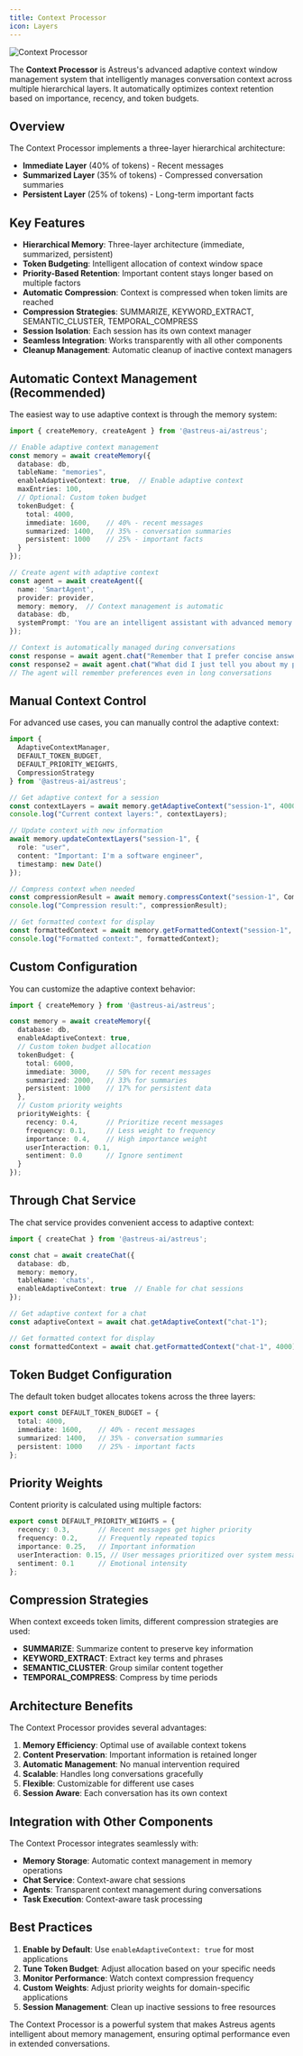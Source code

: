 ```yaml
---
title: Context Processor
icon: Layers
---
```


![Context Processor](/docs/context.webp)

The **Context Processor** is Astreus's advanced adaptive context window management system that intelligently manages conversation context across multiple hierarchical layers. It automatically optimizes context retention based on importance, recency, and token budgets.

## Overview

The Context Processor implements a three-layer hierarchical architecture:

- **Immediate Layer** (40% of tokens) - Recent messages
- **Summarized Layer** (35% of tokens) - Compressed conversation summaries  
- **Persistent Layer** (25% of tokens) - Long-term important facts

## Key Features

- **Hierarchical Memory**: Three-layer architecture (immediate, summarized, persistent)
- **Token Budgeting**: Intelligent allocation of context window space
- **Priority-Based Retention**: Important content stays longer based on multiple factors
- **Automatic Compression**: Context is compressed when token limits are reached
- **Compression Strategies**: SUMMARIZE, KEYWORD_EXTRACT, SEMANTIC_CLUSTER, TEMPORAL_COMPRESS
- **Session Isolation**: Each session has its own context manager
- **Seamless Integration**: Works transparently with all other components
- **Cleanup Management**: Automatic cleanup of inactive context managers

## Automatic Context Management (Recommended)

The easiest way to use adaptive context is through the memory system:

```typescript
import { createMemory, createAgent } from '@astreus-ai/astreus';

// Enable adaptive context management
const memory = await createMemory({
  database: db,
  tableName: "memories",
  enableAdaptiveContext: true,  // Enable adaptive context
  maxEntries: 100,
  // Optional: Custom token budget
  tokenBudget: {
    total: 4000,
    immediate: 1600,    // 40% - recent messages
    summarized: 1400,   // 35% - conversation summaries
    persistent: 1000    // 25% - important facts
  }
});

// Create agent with adaptive context
const agent = await createAgent({
  name: 'SmartAgent',
  provider: provider,
  memory: memory,  // Context management is automatic
  database: db,
  systemPrompt: 'You are an intelligent assistant with advanced memory.'
});

// Context is automatically managed during conversations
const response = await agent.chat("Remember that I prefer concise answers");
const response2 = await agent.chat("What did I just tell you about my preferences?");
// The agent will remember preferences even in long conversations
```

## Manual Context Control

For advanced use cases, you can manually control the adaptive context:

```typescript
import { 
  AdaptiveContextManager, 
  DEFAULT_TOKEN_BUDGET, 
  DEFAULT_PRIORITY_WEIGHTS, 
  CompressionStrategy 
} from '@astreus-ai/astreus';

// Get adaptive context for a session
const contextLayers = await memory.getAdaptiveContext("session-1", 4000);
console.log("Current context layers:", contextLayers);

// Update context with new information
await memory.updateContextLayers("session-1", {
  role: "user",
  content: "Important: I'm a software engineer",
  timestamp: new Date()
});

// Compress context when needed
const compressionResult = await memory.compressContext("session-1", CompressionStrategy.SUMMARIZE);
console.log("Compression result:", compressionResult);

// Get formatted context for display
const formattedContext = await memory.getFormattedContext("session-1", 4000);
console.log("Formatted context:", formattedContext);
```

## Custom Configuration

You can customize the adaptive context behavior:

```typescript
import { createMemory } from '@astreus-ai/astreus';

const memory = await createMemory({
  database: db,
  enableAdaptiveContext: true,
  // Custom token budget allocation
  tokenBudget: {
    total: 6000,
    immediate: 3000,    // 50% for recent messages
    summarized: 2000,   // 33% for summaries
    persistent: 1000    // 17% for persistent data
  },
  // Custom priority weights
  priorityWeights: {
    recency: 0.4,       // Prioritize recent messages
    frequency: 0.1,     // Less weight to frequency
    importance: 0.4,    // High importance weight
    userInteraction: 0.1,
    sentiment: 0.0      // Ignore sentiment
  }
});
```

## Through Chat Service

The chat service provides convenient access to adaptive context:

```typescript
import { createChat } from '@astreus-ai/astreus';

const chat = await createChat({
  database: db,
  memory: memory,
  tableName: 'chats',
  enableAdaptiveContext: true  // Enable for chat sessions
});

// Get adaptive context for a chat
const adaptiveContext = await chat.getAdaptiveContext("chat-1");

// Get formatted context for display
const formattedContext = await chat.getFormattedContext("chat-1", 4000);
```

## Token Budget Configuration

The default token budget allocates tokens across the three layers:

```typescript
export const DEFAULT_TOKEN_BUDGET = {
  total: 4000,
  immediate: 1600,    // 40% - recent messages
  summarized: 1400,   // 35% - conversation summaries
  persistent: 1000    // 25% - important facts
};
```

## Priority Weights

Content priority is calculated using multiple factors:

```typescript
export const DEFAULT_PRIORITY_WEIGHTS = {
  recency: 0.3,       // Recent messages get higher priority
  frequency: 0.2,     // Frequently repeated topics
  importance: 0.25,   // Important information
  userInteraction: 0.15, // User messages prioritized over system messages
  sentiment: 0.1      // Emotional intensity
};
```

## Compression Strategies

When context exceeds token limits, different compression strategies are used:

- **SUMMARIZE**: Summarize content to preserve key information
- **KEYWORD_EXTRACT**: Extract key terms and phrases
- **SEMANTIC_CLUSTER**: Group similar content together
- **TEMPORAL_COMPRESS**: Compress by time periods

## Architecture Benefits

The Context Processor provides several advantages:

1. **Memory Efficiency**: Optimal use of available context tokens
2. **Content Preservation**: Important information is retained longer
3. **Automatic Management**: No manual intervention required
4. **Scalable**: Handles long conversations gracefully
5. **Flexible**: Customizable for different use cases
6. **Session Aware**: Each conversation has its own context

## Integration with Other Components

The Context Processor integrates seamlessly with:

- **Memory Storage**: Automatic context management in memory operations
- **Chat Service**: Context-aware chat sessions
- **Agents**: Transparent context management during conversations
- **Task Execution**: Context-aware task processing

## Best Practices

1. **Enable by Default**: Use `enableAdaptiveContext: true` for most applications
2. **Tune Token Budget**: Adjust allocation based on your specific needs
3. **Monitor Performance**: Watch context compression frequency
4. **Custom Weights**: Adjust priority weights for domain-specific applications
5. **Session Management**: Clean up inactive sessions to free resources

The Context Processor is a powerful system that makes Astreus agents intelligent about memory management, ensuring optimal performance even in extended conversations.